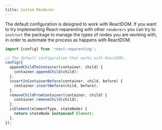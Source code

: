 ```yaml
---
title: Custom Renderer
---
```


The default configuration is designed to work with ReactDOM.
If you want to try implementing React-reparenting with other `renderers` you can try to `instruct` the package to manage the types of nodes you are working with, in order to automate the process as happens with ReactDOM.

```js
import {config} from 'react-reparenting';

// The default configuration that works with ReactDOM.
config({
  appendChildToContainer(container, child) {
    container.appendChild(child);
  },
  insertInContainerBefore(container, child, before) {
    container.insertBefore(child, before);
  },
  removeChildFromContainer(container, child) {
    container.removeChild(child);
  },
  isElement(elementType, stateNode) {
    return stateNode instanceof Element;
  },
});
```
